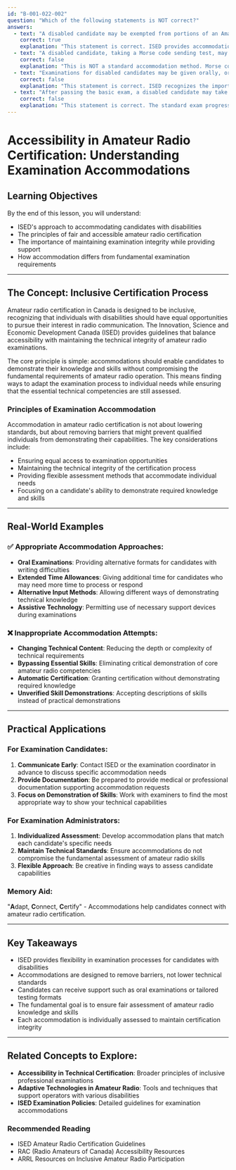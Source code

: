```yaml
---
id: "B-001-022-002"
question: "Which of the following statements is NOT correct?"
answers:
  - text: "A disabled candidate may be exempted from portions of an Amateur Radio Operator Certificate examination"
    correct: true
    explanation: "This statement is correct. ISED provides accommodations for candidates with disabilities to ensure fair access to amateur radio licensing examinations. These accommodations can include exemptions from specific portions of the exam that might be challenging due to a candidate's specific disability."
  - text: "A disabled candidate, taking a Morse code sending test, may be allowed to recite the examination text in Morse code sounds"
    correct: false
    explanation: "This is NOT a standard accommodation method. Morse code sending tests typically require actual transmission using radio equipment or key-based methods. Verbal recitation of Morse code sounds would not demonstrate the practical skill of sending Morse code, which is the purpose of the examination."
  - text: "Examinations for disabled candidates may be given orally, or tailored to the candidate's ability to complete the examination"
    correct: false
    explanation: "This statement is correct. ISED recognizes the importance of providing accessible examination formats for candidates with disabilities. Oral examinations or modified examination formats are valid accommodations to ensure fair assessment of a candidate's knowledge and capabilities."
  - text: "After passing the basic exam, a disabled candidate may take the other exams in any order"
    correct: false
    explanation: "This statement is correct. The standard exam progression applies equally to all candidates, regardless of disability. Candidates must follow the established sequence of amateur radio examinations, which typically requires passing the Basic Qualification exam before attempting more advanced qualifications."
---
```


# Accessibility in Amateur Radio Certification: Understanding Examination Accommodations

## Learning Objectives
By the end of this lesson, you will understand:
- ISED's approach to accommodating candidates with disabilities
- The principles of fair and accessible amateur radio certification
- The importance of maintaining examination integrity while providing support
- How accommodation differs from fundamental examination requirements

---

## The Concept: Inclusive Certification Process

Amateur radio certification in Canada is designed to be inclusive, recognizing that individuals with disabilities should have equal opportunities to pursue their interest in radio communication. The Innovation, Science and Economic Development Canada (ISED) provides guidelines that balance accessibility with maintaining the technical integrity of amateur radio examinations.

The core principle is simple: accommodations should enable candidates to demonstrate their knowledge and skills without compromising the fundamental requirements of amateur radio operation. This means finding ways to adapt the examination process to individual needs while ensuring that the essential technical competencies are still assessed.

### Principles of Examination Accommodation

Accommodation in amateur radio certification is not about lowering standards, but about removing barriers that might prevent qualified individuals from demonstrating their capabilities. The key considerations include:
- Ensuring equal access to examination opportunities
- Maintaining the technical integrity of the certification process
- Providing flexible assessment methods that accommodate individual needs
- Focusing on a candidate's ability to demonstrate required knowledge and skills

---

## Real-World Examples

### ✅ Appropriate Accommodation Approaches:
- **Oral Examinations**: Providing alternative formats for candidates with writing difficulties
- **Extended Time Allowances**: Giving additional time for candidates who may need more time to process or respond
- **Alternative Input Methods**: Allowing different ways of demonstrating technical knowledge
- **Assistive Technology**: Permitting use of necessary support devices during examinations

### ❌ Inappropriate Accommodation Attempts:
- **Changing Technical Content**: Reducing the depth or complexity of technical requirements
- **Bypassing Essential Skills**: Eliminating critical demonstration of core amateur radio competencies
- **Automatic Certification**: Granting certification without demonstrating required knowledge
- **Unverified Skill Demonstrations**: Accepting descriptions of skills instead of practical demonstrations

---

## Practical Applications

### For Examination Candidates:
1. **Communicate Early**: Contact ISED or the examination coordinator in advance to discuss specific accommodation needs
2. **Provide Documentation**: Be prepared to provide medical or professional documentation supporting accommodation requests
3. **Focus on Demonstration of Skills**: Work with examiners to find the most appropriate way to show your technical capabilities

### For Examination Administrators:
1. **Individualized Assessment**: Develop accommodation plans that match each candidate's specific needs
2. **Maintain Technical Standards**: Ensure accommodations do not compromise the fundamental assessment of amateur radio skills
3. **Flexible Approach**: Be creative in finding ways to assess candidate capabilities

### Memory Aid:
"**A**dapt, **C**onnect, **C**ertify" - Accommodations help candidates connect with amateur radio certification.

---

## Key Takeaways

- ISED provides flexibility in examination processes for candidates with disabilities
- Accommodations are designed to remove barriers, not lower technical standards
- Candidates can receive support such as oral examinations or tailored testing formats
- The fundamental goal is to ensure fair assessment of amateur radio knowledge and skills
- Each accommodation is individually assessed to maintain certification integrity

---

## Related Concepts to Explore:
- **Accessibility in Technical Certification**: Broader principles of inclusive professional examinations
- **Adaptive Technologies in Amateur Radio**: Tools and techniques that support operators with various disabilities
- **ISED Examination Policies**: Detailed guidelines for examination accommodations

### Recommended Reading

- ISED Amateur Radio Certification Guidelines
- RAC (Radio Amateurs of Canada) Accessibility Resources
- ARRL Resources on Inclusive Amateur Radio Participation